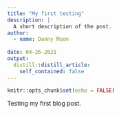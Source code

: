 ```yaml
---
title: "My first testing"
description: |
  A short description of the post.
author:
  - name: Danny Moon
    
date: 04-26-2021
output:
  distill::distill_article:
    self_contained: false
---
```



```r
knitr::opts_chunk$set(echo = FALSE)
```

Testing my first blog post.


